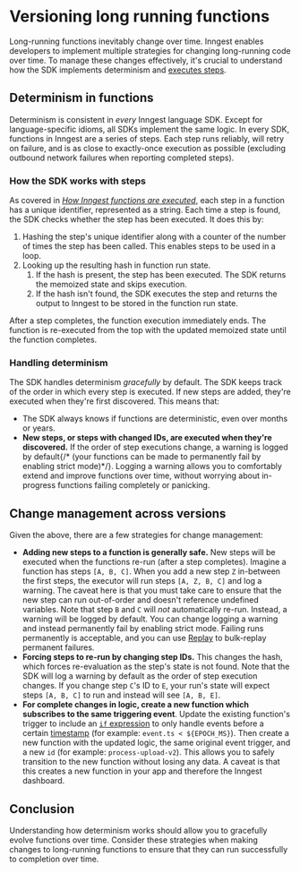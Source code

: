 
# Versioning long running functions

Long-running functions inevitably change over time. Inngest enables developers to implement multiple strategies for changing long-running code over time. To manage these changes effectively, it's crucial to understand how the SDK implements determinism and [executes steps](/docs/learn/how-functions-are-executed).

## Determinism in functions

Determinism is consistent in *every* Inngest language SDK. Except for language-specific idioms, all SDKs implement the same logic. In every SDK, functions in Inngest are a series of steps. Each step runs reliably, will retry on failure, and is as close to exactly-once execution as possible (excluding outbound network failures when reporting completed steps).

### How the SDK works with steps

As covered in [_How Inngest functions are executed_](/docs/learn/how-functions-are-executed), each step in a function has a unique identifier, represented as a string. Each time a step is found, the SDK checks whether the step has been executed. It does this by:

1. Hashing the step's unique identifier along with a counter of the number of times the step has been called. This enables steps to be used in a loop.
2. Looking up the resulting hash in function run state.
    1. If the hash is present, the step has been executed. The SDK returns the memoized state and skips execution.
    2. If the hash isn't found, the SDK executes the step and returns the output to Inngest to be stored in the function run state.

After a step completes, the function execution immediately ends. The function is re-executed from the top with the updated memoized state until the function completes.

### Handling determinism

The SDK handles determinism *gracefully* by default. The SDK keeps track of the order in which every step is executed. If new steps are added, they're executed when they're first discovered. This means that:

- The SDK always knows if functions are deterministic, even over months or years.
- **New steps, or steps with changed IDs, are executed when they're discovered.** If the order of step executions change, a warning is logged by default{/* (your functions can be made to permanently fail by enabling strict mode)*/}. Logging a warning allows you to comfortably extend and improve functions over time, without worrying about in-progress functions failing completely or panicking.

## Change management across versions

Given the above, there are a few strategies for change management:

- **Adding new steps to a function is generally safe.** New steps will be executed when the functions re-run (after a step completes). Imagine a function has steps `[A, B, C]`. When you add a new step `Z` in-between the first steps, the executor will run steps `[A, Z, B, C]` and log a warning. The caveat here is that you must take care to ensure that the new step can run out-of-order and doesn't reference undefined variables. Note that step `B` and `C` will *not* automatically re-run. Instead, a warning will be logged by default. You can change logging a warning and instead permanently fail by enabling strict mode. Failing runs permanently is acceptable, and you can use [Replay](/docs/platform/replay) to bulk-replay permanent failures.
- **Forcing steps to re-run by changing step IDs.** This changes the hash, which forces re-evaluation as the step's state is not found. Note that the SDK will log a warning by default as the order of step execution changes. If you change step `C`'s ID to `E`, your run's state will expect steps `[A, B, C]` to run and instead will see `[A, B, E]`.
- **For complete changes in logic, create a new function which subscribes to the same triggering event**. Update the existing function's trigger to include an [`if` expression](/docs/reference/functions/create#trigger) to only handle events before a certain [timestamp](/docs/events#event-payload-format) (for example: `event.ts < ${EPOCH_MS}`). Then create a new function with the updated logic, the same original event trigger, and a new `id` (for example: `process-upload-v2`). This allows you to safely transition to the new function without losing any data. A caveat is that this creates a new function in your app and therefore the Inngest dashboard.

## Conclusion

Understanding how determinism works should allow you to gracefully evolve functions over time. Consider these strategies when making changes to long-running functions to ensure that they can run successfully to completion over time.